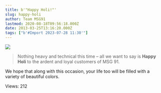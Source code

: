 ```yaml
---
title: b'"Happy Holi!"'
slug: happy-holi
author: Team MSG91
lastmod: 2020-08-18T09:56:18.000Z
date: 2013-03-25T13:16:20.000Z
tags: ["b'#Import 2023-07-28 11:30'"]
---
```


![](https://images-msg91.s3.ap-south-1.amazonaws.com/content/images/wordpress/2013/03/Happy-Holi.jpg)



> Nothing heavy and technical this time – all we want to say is **Happy Holi** to the ardent and loyal customers of MSG 91.
> 
> 


We hope that along with this occasion, your life too will be filled with a variety of beautiful colors.


 Views: 212


